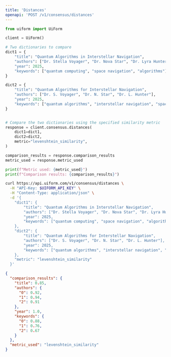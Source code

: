 ```yaml
---
title: 'Distances'
openapi: 'POST /v1/consensus/distances'
---
```




<RequestExample>

```python python
from uiform import UiForm

client = UiForm()

# Two dictionaries to compare
dict1 = {
    "title": "Quantum Algorithms in Interstellar Navigation",
    "authors": ["Dr. Stella Voyager", "Dr. Nova Star", "Dr. Lyra Hunter"],
    "year": 2025,
    "keywords": ["quantum computing", "space navigation", "algorithms"]
}

dict2 = {
    "title": "Quantum Algorithms for Interstellar Navigation",
    "authors": ["Dr. S. Voyager", "Dr. N. Star", "Dr. L. Hunter"],
    "year": 2025,
    "keywords": ["quantum algorithms", "interstellar navigation", "space travel"]
}


# Compare the two dictionaries using the specified similarity metric
response = client.consensus.distances(
    dict1=dict1,
    dict2=dict2,
    metric="levenshtein_similarity",
)

comparison_results = response.comparison_results
metric_used = response.metric_used

print(f"Metric used: {metric_used}")
print(f"Comparison results: {comparison_results}")
```


```bash curl
curl https://api.uiform.com/v1/consensus/distances \
  -H "API-Key: $UIFORM_API_KEY" \
  -H "Content-Type: application/json" \
  -d '{
    "dict1": {
        "title": "Quantum Algorithms in Interstellar Navigation",
        "authors": ["Dr. Stella Voyager", "Dr. Nova Star", "Dr. Lyra Hunter"],
        "year": 2025,
        "keywords": ["quantum computing", "space navigation", "algorithms"]
    },
    "dict2": {
        "title": "Quantum Algorithms for Interstellar Navigation",
        "authors": ["Dr. S. Voyager", "Dr. N. Star", "Dr. L. Hunter"],
        "year": 2025,
        "keywords": ["quantum algorithms", "interstellar navigation", "space travel"]
    },
    "metric": "levenshtein_similarity"
  }'
```

</RequestExample>


<ResponseExample>

```json 200
{
  "comparison_results": {
    "title": 0.85,
    "authors": {
      "0": 0.92,
      "1": 0.94,
      "2": 0.91
    },
    "year": 1.0,
    "keywords": {
      "0": 0.88,
      "1": 0.76,
      "2": 0.67
    }
  },
  "metric_used": "levenshtein_similarity"
}
```

</ResponseExample>

